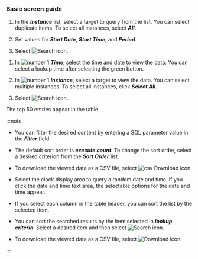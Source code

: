 ### Basic screen guide

<ProdImg img='db-database-sql-stat.png' desc='SQL statistics' />

<Xclude product='postgresql'>

1.  In the **_Instance_** list, select a target to query from the list. You can select duplicate items. To select all instances, select **_All_**.

2.  Set values for **_Start Date_**, **_Start Time_**, and **_Period_**.

3.  Select ![Search icon](/img/ico-btn-search.png).

</Xclude>

<InDoc product='postgresql'>

1.  In ![number 1](/img/number-01.png) **_Time_**, select the time and date to view the data. You can select a lookup time after selecting the green button.

2.  In ![number 1](/img/number-01.png) **_Instance_**, select a target to view the data. You can select multiple instances. To select all instances, click **_Select All_**.

3.  Select ![Search icon](/img/ico-btn-search.png).

</InDoc>

The top 50 entries appear in the table.

:::note

<Xclude product='postgresql'>

-   You can filter the desired content by entering a SQL parameter value in the **_Filter_** field.

-   The default sort order is **_execute count_**. To change the sort order, select a desired criterion from the **_Sort Order_** list.

-   To download the viewed data as a CSV file, select ![csv Download icon](/img/ic-csv-download-ms.svg).

</Xclude>

<InDoc product='postgresql'>

-   Select the clock display area to query a random date and time. If you click the date and time text area, the selectable options for the date and time appear.

-   If you select each column in the table header, you can sort the list by the selected item.

-   You can sort the searched results by the item selected in **_lookup criteria_**. Select a desired item and then select ![Search icon](/img/ico-btn-search.png).

-   To download the viewed data as a CSV file, select ![Download icon](/img/ico-download.svg).

</InDoc>

:::
